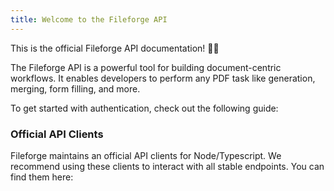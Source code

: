 ```yaml
---
title: Welcome to the Fileforge API
---
```


This is the official Fileforge API documentation! 🧑‍💻

The Fileforge API is a powerful tool for building document-centric workflows. It enables developers to perform any PDF task like generation, merging, form filling, and more. 

To get started with authentication, check out the following guide:

<Card
    title="Authenticating"
    icon="fa-solid fa-key"
    href="/api-reference/introduction/authentication"
/>

### Official API Clients

Fileforge maintains an official API clients for Node/Typescript. We recommend using these clients to interact
with all stable endpoints. You can find them here:

<Cards>
  <Card
    title="Node/Typescript"
    icon="fa-brands fa-node"
    href="/sdk-reference/node/node-sdk-reference"
  />
</Cards>